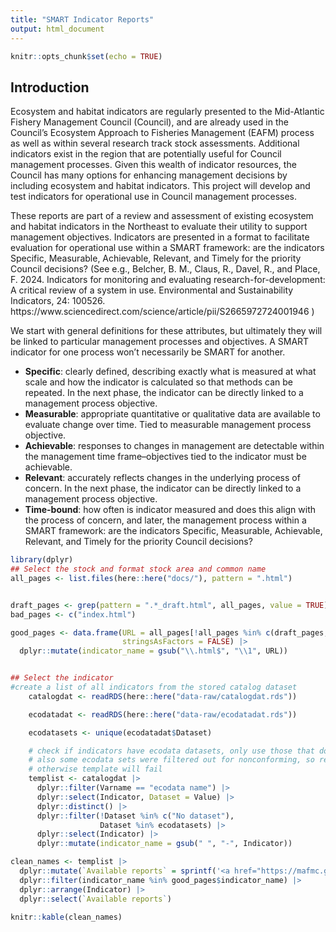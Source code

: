 ```yaml
---
title: "SMART Indicator Reports"
output: html_document
---
```


```r
knitr::opts_chunk$set(echo = TRUE)
```

## Introduction {-#introduction}
Ecosystem and habitat indicators are regularly presented to the Mid-Atlantic Fishery Management Council (Council), and are already used in the Council’s Ecosystem Approach to Fisheries Management (EAFM) process as well as within several research track stock assessments. Additional indicators exist in the region that are potentially useful for Council management processes. Given this wealth of indicator resources, the Council has many options for enhancing management decisions by including ecosystem and habitat indicators. This project will develop and test indicators for operational use in Council management processes.

These reports are part of a review and assessment of existing ecosystem and habitat indicators in the Northeast to evaluate their utility to support management objectives. Indicators are presented in a format to facilitate evaluation for operational use within a SMART framework: are the indicators Specific, Measurable, Achievable, Relevant, and Timely for the priority Council decisions? (See e.g., Belcher, B. M., Claus, R., Davel, R., and Place, F. 2024. Indicators for monitoring and evaluating research-for-development: A critical review of a system in use. Environmental and Sustainability Indicators, 24: 100526. https://www.sciencedirect.com/science/article/pii/S2665972724001946 )

We start with general definitions for these attributes, but ultimately they will be linked to particular management processes and objectives. A SMART indicator for one process won't necessarily be SMART for another.

* **Specific**: clearly defined, describing exactly what is measured at what scale and how the indicator is calculated so that methods can be repeated. In the next phase, the indicator can be directly linked to a management process objective. 
* **Measurable**: appropriate quantitative or qualitative data are available to evaluate change over time. Tied to measurable management process objective. 
* **Achievable**: responses to changes in management are detectable within the management time frame--objectives tied to the indicator must be achievable. 
* **Relevant**: accurately reflects changes in the underlying process of concern. In the next phase, the indicator can be directly linked to a management process objective. 
* **Time-bound**: how often is indicator measured and does this align with the process of concern, and later, the management process
within a SMART framework: are the indicators Specific, Measurable, Achievable, Relevant, and Timely for the priority Council decisions?  



```r
library(dplyr)
## Select the stock and format stock area and common name
all_pages <- list.files(here::here("docs/"), pattern = ".html")


draft_pages <- grep(pattern = ".*_draft.html", all_pages, value = TRUE)
bad_pages <- c("index.html")

good_pages <- data.frame(URL = all_pages[!all_pages %in% c(draft_pages, bad_pages)],
                         stringsAsFactors = FALSE) |>
  dplyr::mutate(indicator_name = gsub("\\.html$", "\\1", URL))


## Select the indicator
#create a list of all indicators from the stored catalog dataset
    catalogdat <- readRDS(here::here("data-raw/catalogdat.rds"))

    ecodatadat <- readRDS(here::here("data-raw/ecodatadat.rds"))

    ecodatasets <- unique(ecodatadat$Dataset)

    # check if indicators have ecodata datasets, only use those that do for now
    # also some ecodata sets were filtered out for nonconforming, so remove these too
    # otherwise template will fail
    templist <- catalogdat |>
      dplyr::filter(Varname == "ecodata name") |>
      dplyr::select(Indicator, Dataset = Value) |>
      dplyr::distinct() |>
      dplyr::filter(!Dataset %in% c("No dataset"),
                    Dataset %in% ecodatasets) |>
      dplyr::select(Indicator) |>
      dplyr::mutate(indicator_name = gsub(" ", "-", Indicator))

clean_names <- templist |>
  dplyr::mutate(`Available reports` = sprintf('<a href="https://mafmc.github.io/SMARTindicatorsData/%s.html" target="_blank">%s</a>', indicator_name, Indicator)) |>
  dplyr::filter(indicator_name %in% good_pages$indicator_name) |> 
  dplyr::arrange(Indicator) |>
  dplyr::select(`Available reports`)

knitr::kable(clean_names)
```
